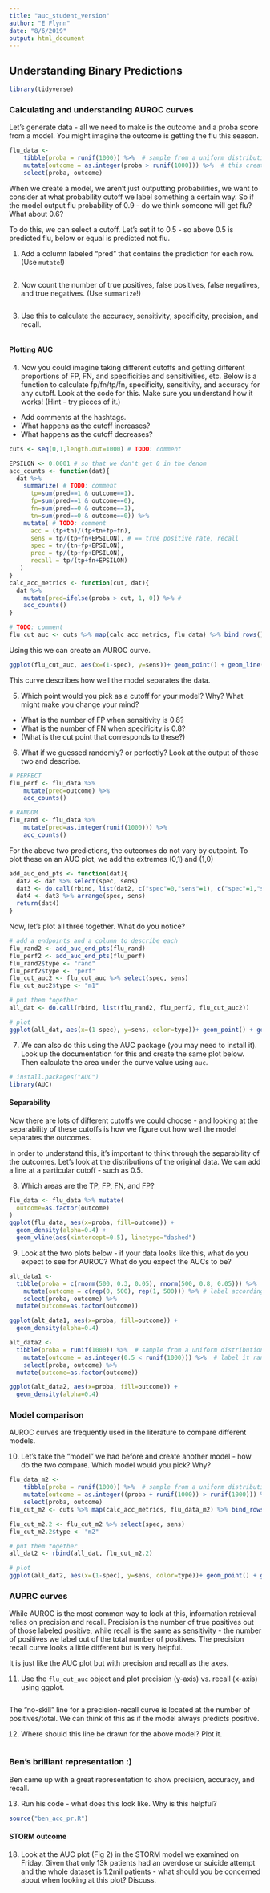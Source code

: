 ```yaml
---
title: "auc_student_version"
author: "E Flynn"
date: "8/6/2019"
output: html_document
---
```

## Understanding Binary Predictions

```r
library(tidyverse)

```


### Calculating and understanding AUROC curves

Let's generate data - all we need to make is the outcome and a proba score from a model. You might imagine the outcome is getting the flu this season.

```r
flu_data <- 
    tibble(proba = runif(1000)) %>%  # sample from a uniform distribution, proba is the probability
    mutate(outcome = as.integer(proba > runif(1000))) %>%  # this creates an outcome with some randomness in the value
    select(proba, outcome)
```


When we create a model, we aren't just outputting probabilities, we want to consider at what probability cutoff we label something a certain way. So if the model output flu probability of 0.9 - do we think someone will get flu? What about 0.6?

To do this, we can select a cutoff. Let's set it to 0.5 - so above 0.5 is predicted flu, below or equal is predicted not flu. 

1. Add a column labeled "pred" that contains the prediction for each row. (Use `mutate`!)
```r

```

2. Now count the number of true positives, false positives, false negatives, and true negatives. (Use `summarize`!)
```r

```

3. Use this to calculate the accuracy, sensitivity, specificity, precision, and recall. 
```r

```

#### Plotting AUC
4. Now you could imagine taking different cutoffs and getting different proportions of FP, FN, and specificities and sensitivities, etc.
Below is a function to calculate fp/fn/tp/fn, specificity, sensitivity, and accuracy for any cutoff. 
Look at the code for this. Make sure you understand how it works!  (Hint - try pieces of it.)
  - Add comments at the hashtags.
  - What happens as the cutoff increases?
  - What happens as the cutoff decreases?
```r
cuts <- seq(0,1,length.out=1000) # TODO: comment

EPSILON <- 0.0001 # so that we don't get 0 in the denom
acc_counts <- function(dat){
  dat %>% 
    summarize( # TODO: comment
      tp=sum(pred==1 & outcome==1),
      fp=sum(pred==1 & outcome==0),
      fn=sum(pred==0 & outcome==1),
      tn=sum(pred==0 & outcome==0)) %>% 
    mutate( # TODO: comment
      acc = (tp+tn)/(tp+tn+fp+fn),
      sens = tp/(tp+fn+EPSILON), # == true positive rate, recall
      spec = tn/(tn+fp+EPSILON),
      prec = tp/(tp+fp+EPSILON),
      recall = tp/(tp+fn+EPSILON)
   )
}
calc_acc_metrics <- function(cut, dat){
  dat %>% 
    mutate(pred=ifelse(proba > cut, 1, 0)) %>% # 
    acc_counts()
}

# TODO: comment
flu_cut_auc <- cuts %>% map(calc_acc_metrics, flu_data) %>% bind_rows()

```

Using this we can create an AUROC curve.
```r
ggplot(flu_cut_auc, aes(x=(1-spec), y=sens))+ geom_point() + geom_line()
```

This curve describes how well the model separates the data.

5. Which point would you pick as a cutoff for your model? Why? What might make you change your mind?
  - What is the number of FP when sensitivity is 0.8?
  - What is the number of FN when specificity is 0.8?
  - (What is the cut point that corresponds to these?)


6. What if we guessed randomly? or perfectly? Look at the output of these two and describe. 
```r
# PERFECT
flu_perf <- flu_data %>%
    mutate(pred=outcome) %>%
    acc_counts()

# RANDOM
flu_rand <- flu_data %>%
    mutate(pred=as.integer(runif(1000))) %>%
    acc_counts()

```

For the above two predictions, the outcomes do not vary by cutpoint. 
To plot these on an AUC plot, we add the extremes (0,1) and (1,0)

```r
add_auc_end_pts <- function(dat){
  dat2 <- dat %>% select(spec, sens)
  dat3 <- do.call(rbind, list(dat2, c("spec"=0,"sens"=1), c("spec"=1,"sens"=0)))
  dat4 <- dat3 %>% arrange(spec, sens) 
  return(dat4)
}
```


Now, let's plot all three together. What do you notice?
```r
# add a endpoints and a column to describe each
flu_rand2 <- add_auc_end_pts(flu_rand)
flu_perf2 <- add_auc_end_pts(flu_perf)
flu_rand2$type <- "rand"
flu_perf2$type <- "perf"
flu_cut_auc2 <- flu_cut_auc %>% select(spec, sens)
flu_cut_auc2$type <- "m1"

# put them together
all_dat <- do.call(rbind, list(flu_rand2, flu_perf2, flu_cut_auc2))

# plot
ggplot(all_dat, aes(x=(1-spec), y=sens, color=type))+ geom_point() + geom_line()

```


7. We can also do this using the AUC package (you may need to install it).
Look up the documentation for this and create the same plot below. 
Then calculate the area under the curve value using `auc`.
```r
# install.packages("AUC")
library(AUC)
```


#### Separability
Now there are lots of different cutoffs we could choose - and looking at the separability of these cutoffs is how we figure out how well the model separates the outcomes.

In order to understand this, it's important to think through the separability of the outcomes. 
Let's look at the distributions of the original data. We can add a line at a particular cutoff - such as 0.5.

8. Which areas are the TP, FP, FN, and FP?
```r
flu_data <- flu_data %>% mutate(
  outcome=as.factor(outcome)
)
ggplot(flu_data, aes(x=proba, fill=outcome)) +
  geom_density(alpha=0.4) + 
  geom_vline(aes(xintercept=0.5), linetype="dashed")
```


9. Look at the two plots below - if your data looks like this, what do you expect to see for AUROC? What do you expect the AUCs to be? 
```r
alt_data1 <-
  tibble(proba = c(rnorm(500, 0.3, 0.05), rnorm(500, 0.8, 0.05))) %>%  # sample from two separated normal distributions
    mutate(outcome = c(rep(0, 500), rep(1, 500))) %>% # label according to which was sampled from
    select(proba, outcome) %>%
  mutate(outcome=as.factor(outcome))

ggplot(alt_data1, aes(x=proba, fill=outcome)) +
  geom_density(alpha=0.4) 
```

```r
alt_data2 <-
  tibble(proba = runif(1000)) %>%  # sample from a uniform distribution, proba is the probability
    mutate(outcome = as.integer(0.5 < runif(1000))) %>%  # label it randomly
    select(proba, outcome) %>%
  mutate(outcome=as.factor(outcome))

ggplot(alt_data2, aes(x=proba, fill=outcome)) +
  geom_density(alpha=0.4) 
```


### Model comparison

AUROC curves are frequently used in the literature to compare different models.

10. Let's take the "model" we had before and create another model - how do the two compare. Which model would you pick? Why?

```r
flu_data_m2 <- 
    tibble(proba = runif(1000)) %>%  # sample from a uniform distribution, proba is the probability
    mutate(outcome = as.integer((proba + runif(1000)) > runif(1000))) %>%  # this creates an outcome with some randomness in the value
    select(proba, outcome)
flu_cut_m2 <- cuts %>% map(calc_acc_metrics, flu_data_m2) %>% bind_rows()

flu_cut_m2.2 <- flu_cut_m2 %>% select(spec, sens)
flu_cut_m2.2$type <- "m2"

# put them together
all_dat2 <- rbind(all_dat, flu_cut_m2.2)

# plot
ggplot(all_dat2, aes(x=(1-spec), y=sens, color=type))+ geom_point() + geom_line()
```


### AUPRC curves 
While AUROC is the most common way to look at this, information retrieval relies on precision and recall. Precision is the number of true positives out of those labeled positive, while recall is the same as sensitivity - the number of positives we label out of the total number of positives. 
The precision recall curve looks a little different but is very helpful. 

It is just like the AUC plot but with precision and recall as the axes. 

11. Use the `flu_cut_auc` object and plot precision (y-axis) vs. recall (x-axis) using ggplot. 
```r


```


The "no-skill" line for a precision-recall curve is located at the number of positives/total. We can think of this as if the model always predicts positive. 

12. Where should this line be drawn for the above model? Plot it.
```r

```

### Ben's brilliant representation :)
Ben came up with a great representation to show precision, accuracy, and recall.

13. Run his code - what does this look like. Why is this helpful?
```r
source("ben_acc_pr.R")
```



#### STORM outcome
18. Look at the AUC plot (Fig 2) in the STORM model we examined on Friday. Given that only 13k patients had an overdose or suicide attempt and the whole dataset is 1.2mil patients - what should you be concerned about when looking at this plot? Discuss. 
